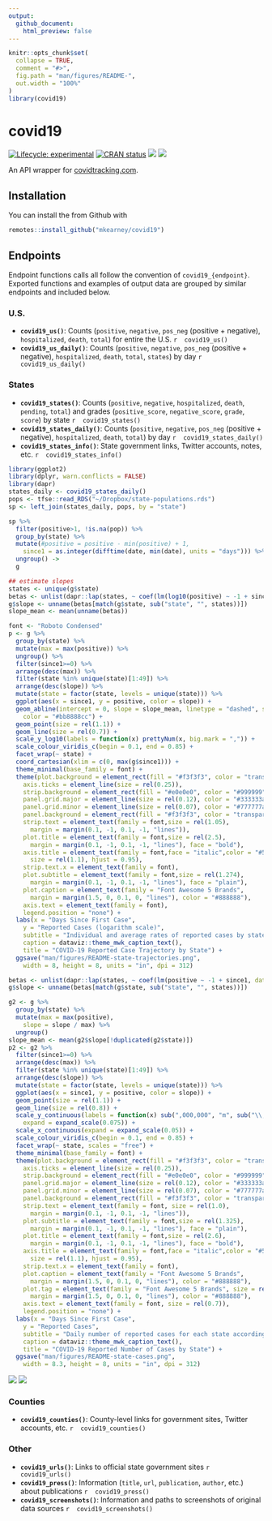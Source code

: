 ```yaml
---
output: 
  github_document:
    html_preview: false
---
```


<!-- README.md is generated from README.Rmd. Please edit that file -->

```r
knitr::opts_chunk$set(
  collapse = TRUE,
  comment = "#>",
  fig.path = "man/figures/README-",
  out.width = "100%"
)
library(covid19)
```

# covid19

<!-- badges: start -->
[![Lifecycle: experimental](https://img.shields.io/badge/lifecycle-experimental-orange.svg)](https://www.tidyverse.org/lifecycle/#experimental)
[![CRAN status](https://www.r-pkg.org/badges/version/covid19)](https://CRAN.R-project.org/package=covid19)
[![](https://img.shields.io/github/last-commit/mkearney/covid19.svg)](https://github.com/mkearney/covid19/commits/master)
[![](https://img.shields.io/badge/devel%20version-0.0.1-greenyellow.svg)](https://github.com/mkearney/covid19)
<!-- badges: end -->

An API wrapper for [covidtracking.com](https://covidtracking.com/api/).

## Installation

You can install the from Github with

``` r
remotes::install_github("mkearney/covid19")
```

## Endpoints

Endpoint functions calls all follow the convention of `covid19_{endpoint}`. 
Exported functions and examples of output data are grouped by similar endpoints 
and included below.

### U.S.
+ **`covid19_us()`**: Counts (`positive`, `negative`, `pos_neg` (positive + negative), `hospitalized`, `death`, `total`) for entire the U.S.
   ```r
   covid19_us()
   ```
+ **`covid19_us_daily()`**: Counts (`positive`, `negative`, `pos_neg` (positive + negative), `hospitalized`, `death`, `total`, `states`) by day
   ```r
   covid19_us_daily()
   ```

### States
+ **`covid19_states()`**: Counts (`positive`, `negative`, `hospitalized`, `death`, `pending`, `total`) and grades (`positive_score`, `negative_score`, `grade`, `score`) by state
   ```r
   covid19_states()
   ```
+ **`covid19_states_daily()`**: Counts (`positive`, `negative`, `pos_neg` (positive + negative), `hospitalized`, `death`, `total`) by day
   ```r
   covid19_states_daily()
   ```
+ **`covid19_states_info()`**: State government links, Twitter accounts, notes, etc.
   ```r
   covid19_states_info()
   ```

```r
library(ggplot2)
library(dplyr, warn.conflicts = FALSE)
library(dapr)
states_daily <- covid19_states_daily()
pops <- tfse::read_RDS("~/Dropbox/state-populations.rds")
sp <- left_join(states_daily, pops, by = "state")

sp %>%
  filter(positive>1, !is.na(pop)) %>%
  group_by(state) %>%
  mutate(#positive = positive - min(positive) + 1,
    since1 = as.integer(difftime(date, min(date), units = "days"))) %>%
  ungroup() ->
  g

## estimate slopes
states <- unique(g$state)
betas <- unlist(dapr::lap(states, ~ coef(lm(log10(positive) ~ -1 + since1, data = g[g$state == .x, ]))))
g$slope <- unname(betas[match(g$state, sub("state", "", states))])
slope_mean <- mean(unname(betas))

font <- "Roboto Condensed"
p <- g %>%
  group_by(state) %>%
  mutate(max = max(positive)) %>%
  ungroup() %>%
  filter(since1>=0) %>%
  arrange(desc(max)) %>%
  filter(state %in% unique(state)[1:49]) %>%
  arrange(desc(slope)) %>%
  mutate(state = factor(state, levels = unique(state))) %>%
  ggplot(aes(x = since1, y = positive, color = slope)) +
  geom_abline(intercept = 0, slope = slope_mean, linetype = "dashed", size = rel(0.7),
    color = "#bb8888cc") +
  geom_point(size = rel(1.1)) +
  geom_line(size = rel(0.7)) +
  scale_y_log10(labels = function(x) prettyNum(x, big.mark = ",")) +
  scale_colour_viridis_c(begin = 0.1, end = 0.85) +
  facet_wrap(~ state) +
  coord_cartesian(xlim = c(0, max(g$since1))) +
  theme_minimal(base_family = font) +
  theme(plot.background = element_rect(fill = "#f3f3f3", color = "transparent"),
    axis.ticks = element_line(size = rel(0.25)),
    strip.background = element_rect(fill = "#e0e0e0", color = "#999999"),
    panel.grid.major = element_line(size = rel(0.12), color = "#333333aa"),
    panel.grid.minor = element_line(size = rel(0.07), color = "#777777aa"),
    panel.background = element_rect(fill = "#f3f3f3", color = "transparent"),
    strip.text = element_text(family = font,size = rel(1.05),
      margin = margin(0.1, -1, 0.1, -1, "lines")),
    plot.title = element_text(family = font,size = rel(2.5),
      margin = margin(0.1, -1, 0.1, -1, "lines"), face = "bold"),
    axis.title = element_text(family = font,face = "italic",color = "#555555",
      size = rel(1.1), hjust = 0.95),
    strip.text.x = element_text(family = font),
    plot.subtitle = element_text(family = font,size = rel(1.274),
      margin = margin(0.1, -1, 0.1, -1, "lines"), face = "plain"),
    plot.caption = element_text(family = "Font Awesome 5 Brands",
      margin = margin(1.5, 0, 0.1, 0, "lines"), color = "#888888"),
    axis.text = element_text(family = font),
    legend.position = "none") +
  labs(x = "Days Since First Case",
    y = "Reported Cases (logarithm scale)",
    subtitle = "Individual and average rates of reported cases by state according to covidtracking.com",
    caption = dataviz::theme_mwk_caption_text(),
    title = "COVID-19 Reported Case Trajectory by State") +
  ggsave("man/figures/README-state-trajectories.png",
    width = 8, height = 8, units = "in", dpi = 312)

betas <- unlist(dapr::lap(states, ~ coef(lm(positive ~ -1 + since1, data = g[g$state == .x, ]))))
g$slope <- unname(betas[match(g$state, sub("state", "", states))])

g2 <- g %>%
  group_by(state) %>%
  mutate(max = max(positive),
    slope = slope / max) %>%
  ungroup()
slope_mean <- mean(g2$slope[!duplicated(g2$state)])
p2 <- g2 %>%
  filter(since1>=0) %>%
  arrange(desc(max)) %>%
  filter(state %in% unique(state)[1:49]) %>%
  arrange(desc(slope)) %>%
  mutate(state = factor(state, levels = unique(state))) %>%
  ggplot(aes(x = since1, y = positive, color = slope)) +
  geom_point(size = rel(1.1)) +
  geom_line(size = rel(0.8)) +
  scale_y_continuous(labels = function(x) sub(",000,000", "m", sub("\\,000", "k", prettyNum(x, big.mark = ","))),
    expand = expand_scale(0.075)) +
  scale_x_continuous(expand = expand_scale(0.05)) +
  scale_colour_viridis_c(begin = 0.1, end = 0.85) +
  facet_wrap(~ state, scales = "free") +
  theme_minimal(base_family = font) +
  theme(plot.background = element_rect(fill = "#f3f3f3", color = "transparent"),
    axis.ticks = element_line(size = rel(0.25)),
    strip.background = element_rect(fill = "#e0e0e0", color = "#999999"),
    panel.grid.major = element_line(size = rel(0.12), color = "#333333aa"),
    panel.grid.minor = element_line(size = rel(0.07), color = "#777777aa"),
    panel.background = element_rect(fill = "#f3f3f3", color = "transparent"),
    strip.text = element_text(family = font, size = rel(1.0),
      margin = margin(0.1, -1, 0.1, -1, "lines")),
    plot.subtitle = element_text(family = font,size = rel(1.325),
      margin = margin(0.1, -1, 0.1, -1, "lines"), face = "plain"),
    plot.title = element_text(family = font,size = rel(2.6),
      margin = margin(0.1, -1, 0.1, -1, "lines"), face = "bold"),
    axis.title = element_text(family = font,face = "italic",color = "#555555",
      size = rel(1.1), hjust = 0.95),
    strip.text.x = element_text(family = font),
    plot.caption = element_text(family = "Font Awesome 5 Brands",
      margin = margin(1.5, 0, 0.1, 0, "lines"), color = "#888888"),
    plot.tag = element_text(family = "Font Awesome 5 Brands", size = rel(0.4), vjust = 0,
      margin = margin(1.5, 0, 0.1, 0, "lines"), color = "#888888"),
    axis.text = element_text(family = font, size = rel(0.7)),
    legend.position = "none") +
  labs(x = "Days Since First Case",
    y = "Reported Cases",
    subtitle = "Daily number of reported cases for each state according to data from covidtracking.com",
    caption = dataviz::theme_mwk_caption_text(),
    title = "COVID-19 Reported Number of Cases by State") +
  ggsave("man/figures/README-state-cases.png",
    width = 8.3, height = 8, units = "in", dpi = 312)

```

![](man/figures/README-state-trajectories.png)
![](man/figures/README-state-cases.png)

### Counties
+ **`covid19_counties()`**: County-level links for government sites, Twitter accounts, etc.
   ```r
   covid19_counties()
   ```

### Other
+ **`covid19_urls()`**: Links to official state government sites
   ```r
   covid19_urls()
   ```
+ **`covid19_press()`**: Information (`title`, `url`, `publication`, `author`, etc.) about publications
   ```r
   covid19_press()
   ```
+ **`covid19_screenshots()`**: Information and paths to screenshots of original data sources
   ```r
   covid19_screenshots()
   ```
